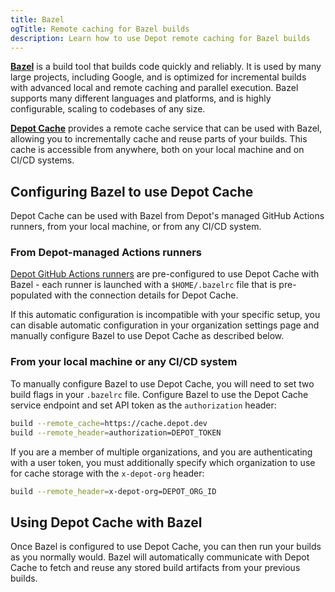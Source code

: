 ```yaml
---
title: Bazel
ogTitle: Remote caching for Bazel builds
description: Learn how to use Depot remote caching for Bazel builds
---
```


[**Bazel**](https://bazel.build/) is a build tool that builds code quickly and reliably. It is used by many large projects, including Google, and is optimized for incremental builds with advanced local and remote caching and parallel execution. Bazel supports many different languages and platforms, and is highly configurable, scaling to codebases of any size.

[**Depot Cache**](/docs/cache/overview) provides a remote cache service that can be used with Bazel, allowing you to incrementally cache and reuse parts of your builds. This cache is accessible from anywhere, both on your local machine and on CI/CD systems.

## Configuring Bazel to use Depot Cache

Depot Cache can be used with Bazel from Depot's managed GitHub Actions runners, from your local machine, or from any CI/CD system.

### From Depot-managed Actions runners

[Depot GitHub Actions runners](/docs/github-actions/overview) are pre-configured to use Depot Cache with Bazel - each runner is launched with a `$HOME/.bazelrc` file that is pre-populated with the connection details for Depot Cache.

If this automatic configuration is incompatible with your specific setup, you can disable automatic configuration in your organization settings page and manually configure Bazel to use Depot Cache as described below.

### From your local machine or any CI/CD system

To manually configure Bazel to use Depot Cache, you will need to set two build flags in your `.bazelrc` file. Configure Bazel to use the Depot Cache service endpoint and set API token as the `authorization` header:

```bash
build --remote_cache=https://cache.depot.dev
build --remote_header=authorization=DEPOT_TOKEN
```

If you are a member of multiple organizations, and you are authenticating with a user token, you must additionally specify which organization to use for cache storage with the `x-depot-org` header:

```bash
build --remote_header=x-depot-org=DEPOT_ORG_ID
```

## Using Depot Cache with Bazel

Once Bazel is configured to use Depot Cache, you can then run your builds as you normally would. Bazel will automatically communicate with Depot Cache to fetch and reuse any stored build artifacts from your previous builds.
